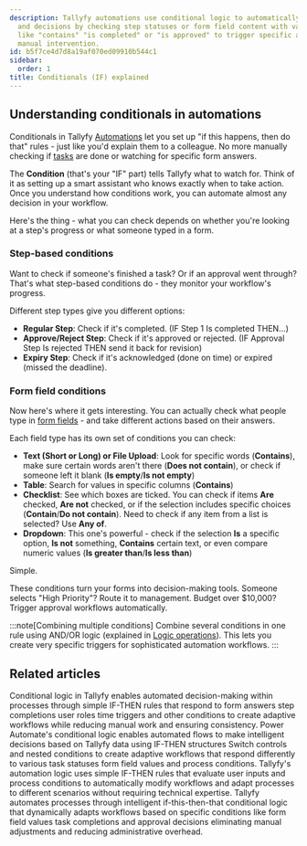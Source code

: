 ```yaml
---
description: Tallyfy automations use conditional logic to automatically handle tasks
  and decisions by checking step statuses or form field content with various operators
  like "contains" "is completed" or "is approved" to trigger specific actions without
  manual intervention.
id: b5f7ce4d7d8a19af070ed09910b544c1
sidebar:
  order: 1
title: Conditionals (IF) explained
---
```


## Understanding conditionals in automations

Conditionals in Tallyfy [Automations](/products/pro/documenting/templates/automations/) let you set up "if this happens, then do that" rules - just like you'd explain them to a colleague. No more manually checking if [tasks](/products/pro/tracking-and-tasks/tasks/) are done or watching for specific form answers.

The **Condition** (that's your "IF" part) tells Tallyfy what to watch for. Think of it as setting up a smart assistant who knows exactly when to take action. Once you understand how conditions work, you can automate almost any decision in your workflow.

Here's the thing - what you can check depends on whether you're looking at a step's progress or what someone typed in a form.

### Step-based conditions

Want to check if someone's finished a task? Or if an approval went through? That's what step-based conditions do - they monitor your workflow's progress.

Different step types give you different options:

- **Regular Step**: Check if it's completed. (IF Step 1 Is completed THEN...)
- **Approve/Reject Step**: Check if it's approved or rejected. (IF Approval Step Is rejected THEN send it back for revision)
- **Expiry Step**: Check if it's acknowledged (done on time) or expired (missed the deadline).

### Form field conditions

Now here's where it gets interesting. You can actually check what people type in [form fields](/products/pro/tracking-and-tasks/tasks/what-are-form-fields-in-tallyfy/) - and take different actions based on their answers.

Each field type has its own set of conditions you can check:

- **Text (Short or Long) or File Upload**: Look for specific words (**Contains**), make sure certain words aren't there (**Does not contain**), or check if someone left it blank (**Is empty**/**Is not empty**)
- **Table**: Search for values in specific columns (**Contains**)
- **Checklist**: See which boxes are ticked. You can check if items **Are** checked, **Are not** checked, or if the selection includes specific choices (**Contain**/**Do not contain**). Need to check if any item from a list is selected? Use **Any of**.
- **Dropdown**: This one's powerful - check if the selection **Is** a specific option, **Is not** something, **Contains** certain text, or even compare numeric values (**Is greater than**/**Is less than**)

Simple.

These conditions turn your forms into decision-making tools. Someone selects "High Priority"? Route it to management. Budget over $10,000? Trigger approval workflows automatically.

:::note[Combining multiple conditions]
Combine several conditions in one rule using AND/OR logic (explained in [Logic operations](/products/pro/documenting/templates/automations/logic-explained/)). This lets you create very specific triggers for sophisticated automation workflows.
:::


## Related articles
<CardGrid>
<LinkTitleCard header="<b>Automations > Conditionals</b>" href="/products/pro/documenting/templates/automations/conditionals/" > Conditional logic in Tallyfy enables automated decision-making within processes through simple IF-THEN rules that respond to form answers step completions user roles time triggers and other conditions to create adaptive workflows while reducing manual work and ensuring consistency. </LinkTitleCard>
<LinkTitleCard header="<b>Power Automate > Using conditional logic in Power Automate</b>" href="/products/pro/integrations/middleware/power-automate/using-conditional-logic-in-power-automate/" > Power Automate's conditional logic enables automated flows to make intelligent decisions based on Tallyfy data using IF-THEN structures Switch controls and nested conditions to create adaptive workflows that respond differently to various task statuses form field values and process conditions. </LinkTitleCard>
<LinkTitleCard header="<b>Automations > Logic operations explained</b>" href="/products/pro/documenting/templates/automations/logic-explained/" > Tallyfy's automation logic uses simple IF-THEN rules that evaluate user inputs and process conditions to automatically modify workflows and adapt processes to different scenarios without requiring technical expertise. </LinkTitleCard>
<LinkTitleCard header="<b>Tutorials > Create an automation</b>" href="/products/pro/tutorials/how-can-tallyfy-automate-and-streamline-my-processes/" > Tallyfy automates processes through intelligent if-this-then-that conditional logic that dynamically adapts workflows based on specific conditions like form field values task completions and approval decisions eliminating manual adjustments and reducing administrative overhead. </LinkTitleCard>
</CardGrid>